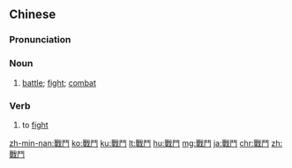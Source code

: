 {{also|戦闘|战斗}}
==Chinese==
{{zh-forms|s=战斗}}

===Pronunciation===
{{zh-pron
|m=zhàndòu
|c=zin3 dau3
|h=pfs=chan-teu
|mn=qz:chiàn-tiò/tw:chiàn-tàu/twv,xm,zz:chiàn-tò͘
|cat=n,v
}}

===Noun===
{{zh-noun|mw=場}}

# [[battle]]; [[fight]]; [[combat]]

===Verb===
{{zh-verb}}

# to [[fight]]

{{zh-cat|War}}

[[zh-min-nan:戰鬥]]
[[ko:戰鬥]]
[[ku:戰鬥]]
[[lt:戰鬥]]
[[hu:戰鬥]]
[[mg:戰鬥]]
[[ja:戰鬥]]
[[chr:戰鬥]]
[[zh:戰鬥]]